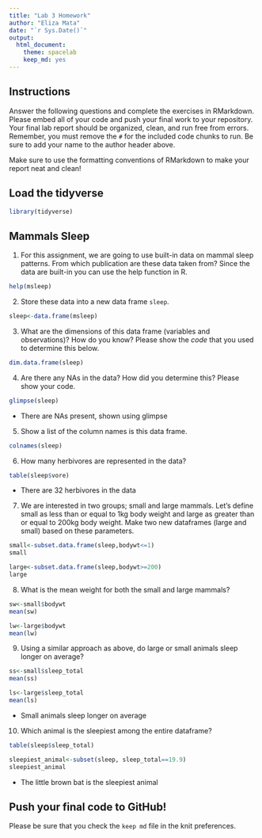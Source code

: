 ```yaml
---
title: "Lab 3 Homework"
author: "Eliza Mata"
date: "`r Sys.Date()`"
output:
  html_document: 
    theme: spacelab
    keep_md: yes
---
```


## Instructions
Answer the following questions and complete the exercises in RMarkdown. Please embed all of your code and push your final work to your repository. Your final lab report should be organized, clean, and run free from errors. Remember, you must remove the `#` for the included code chunks to run. Be sure to add your name to the author header above.  

Make sure to use the formatting conventions of RMarkdown to make your report neat and clean!  

## Load the tidyverse
```r
library(tidyverse)
```

## Mammals Sleep
1. For this assignment, we are going to use built-in data on mammal sleep patterns. From which publication are these data taken from? Since the data are built-in you can use the help function in R.
```r
help(msleep)
```

2. Store these data into a new data frame `sleep`.
```r
sleep<-data.frame(msleep)
```

3. What are the dimensions of this data frame (variables and observations)? How do you know? Please show the *code* that you used to determine this below.  
```r
dim.data.frame(sleep)
```

4. Are there any NAs in the data? How did you determine this? Please show your code.  
```r
glimpse(sleep)
```
 * There are NAs present, shown using glimpse
5. Show a list of the column names is this data frame.
```r
colnames(sleep)
```

6. How many herbivores are represented in the data?  
```r
table(sleep$vore)
```
 * There are 32 herbivores in the data
7. We are interested in two groups; small and large mammals. Let's define small as less than or equal to 1kg body weight and large as greater than or equal to 200kg body weight. Make two new dataframes (large and small) based on these parameters.
```r
small<-subset.data.frame(sleep,bodywt<=1)
small
```
```r
large<-subset.data.frame(sleep,bodywt>=200)
large
```


8. What is the mean weight for both the small and large mammals?
```r
sw<-small$bodywt
mean(sw)
```

```r
lw<-large$bodywt
mean(lw)
```

9. Using a similar approach as above, do large or small animals sleep longer on average?  
```r
ss<-small$sleep_total
mean(ss)
```

```r
ls<-large$sleep_total
mean(ls)
```
 * Small animals sleep longer on average
10. Which animal is the sleepiest among the entire dataframe?
```r
table(sleep$sleep_total)
```

```r
sleepiest_animal<-subset(sleep, sleep_total==19.9)
sleepiest_animal
```
 * The little brown bat is the sleepiest animal
 
## Push your final code to GitHub!
Please be sure that you check the `keep md` file in the knit preferences.   